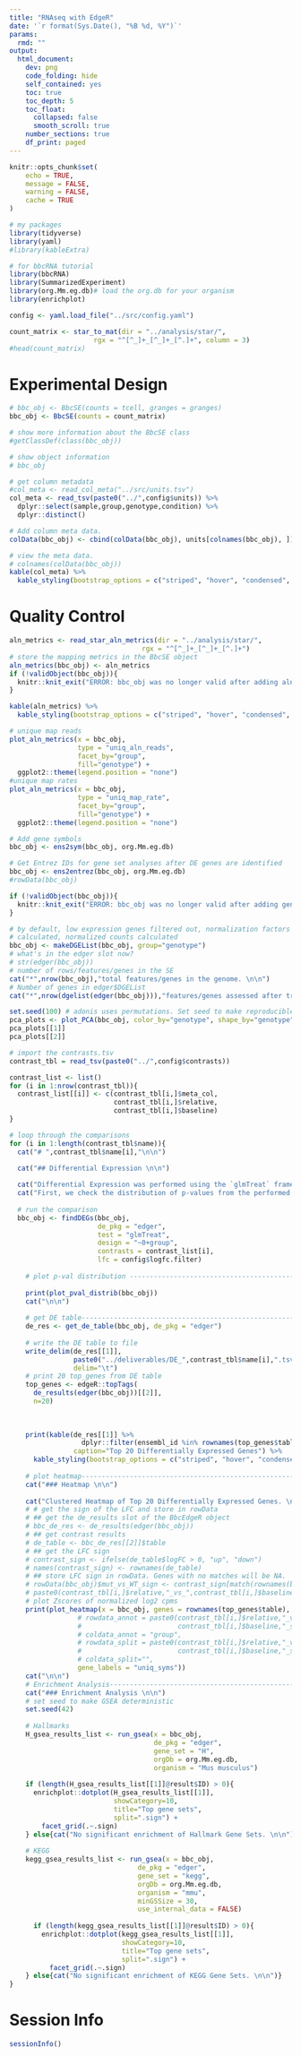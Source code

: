 ```yaml
---
title: "RNAseq with EdgeR"
date: '`r format(Sys.Date(), "%B %d, %Y")`'
params:
  rmd: ""
output:
  html_document:
    dev: png
    code_folding: hide
    self_contained: yes
    toc: true
    toc_depth: 5
    toc_float:
      collapsed: false
      smooth_scroll: true
    number_sections: true
    df_print: paged
---
```


```r
knitr::opts_chunk$set(
	echo = TRUE,
	message = FALSE,
	warning = FALSE,
	cache = TRUE
)
```

```r
# my packages
library(tidyverse)
library(yaml)
#library(kableExtra)

# for bbcRNA tutorial
library(bbcRNA)
library(SummarizedExperiment)
library(org.Mm.eg.db)# load the org.db for your organism
library(enrichplot)
```

```r
config <- yaml.load_file("../src/config.yaml")

```

```r
count_matrix <- star_to_mat(dir = "../analysis/star/", 
                     rgx = "^[^_]+_[^_]+_[^.]+", column = 3)
#head(count_matrix)
```

# Experimental Design

``` r
# bbc_obj <- BbcSE(counts = tcell, granges = granges)
bbc_obj <- BbcSE(counts = count_matrix)

# show more information about the BbcSE class
#getClassDef(class(bbc_obj))

# show object information
# bbc_obj

# get column metadata
#col_meta <- read_col_meta("../src/units.tsv")
col_meta <- read_tsv(paste0("../",config$units)) %>%
  dplyr::select(sample,group,genotype,condition) %>%
  dplyr::distinct()

# Add column meta data.
colData(bbc_obj) <- cbind(colData(bbc_obj), units[colnames(bbc_obj), ])

# view the meta data.
# colnames(colData(bbc_obj))
kable(col_meta) %>%
  kable_styling(bootstrap_options = c("striped", "hover", "condensed", "responsive"))
```
# Quality Control

```r
aln_metrics <- read_star_aln_metrics(dir = "../analysis/star/", 
                                 rgx = "^[^_]+_[^_]+_[^.]+")
# store the mapping metrics in the BbcSE object
aln_metrics(bbc_obj) <- aln_metrics
if (!validObject(bbc_obj)){
  knitr::knit_exit("ERROR: bbc_obj was no longer valid after adding aln_metrics")
}

kable(aln_metrics) %>%
  kable_styling(bootstrap_options = c("striped", "hover", "condensed", "responsive"))

```

```r
# unique map reads
plot_aln_metrics(x = bbc_obj,
                 type = "uniq_aln_reads",
                 facet_by="group", 
                 fill="genotype") + 
  ggplot2::theme(legend.position = "none")
#unique map rates
plot_aln_metrics(x = bbc_obj, 
                 type = "uniq_map_rate", 
                 facet_by="group", 
                 fill="genotype") + 
  ggplot2::theme(legend.position = "none")

```

```r
# Add gene symbols
bbc_obj <- ens2sym(bbc_obj, org.Mm.eg.db)

# Get Entrez IDs for gene set analyses after DE genes are identified
bbc_obj <- ens2entrez(bbc_obj, org.Mm.eg.db)
#rowData(bbc_obj)

if (!validObject(bbc_obj)){
  knitr::knit_exit("ERROR: bbc_obj was no longer valid after adding gene annotations")
}
```

```r
# by default, low expression genes filtered out, normalization factors
# calculated, normalized counts calculated
bbc_obj <- makeDGEList(bbc_obj, group="genotype")
# what's in the edger slot now?
# str(edger(bbc_obj))
# number of rows/features/genes in the SE
cat("*",nrow(bbc_obj),"total features/genes in the genome. \n\n")
# Number of genes in edger$DGEList
cat("*",nrow(dgelist(edger(bbc_obj))),"features/genes assessed after trimming.")
```

```r
set.seed(100) # adonis uses permutations. Set seed to make reproducible.
pca_plots <- plot_PCA(bbc_obj, color_by="genotype", shape_by="genotype", adonis_by=c("genotype"))
pca_plots[[1]]
pca_plots[[2]]
```



```r
# import the contrasts.tsv 
contrast_tbl = read_tsv(paste0("../",config$contrasts))

contrast_list <- list()
for (i in 1:nrow(contrast_tbl)){
  contrast_list[[i]] <- c(contrast_tbl[i,]$meta_col,
                          contrast_tbl[i,]$relative,
                          contrast_tbl[i,]$baseline)
}

# loop through the comparisons
for (i in 1:length(contrast_tbl$name)){
  cat("# ",contrast_tbl$name[i],"\n\n")

  cat("## Differential Expression \n\n")
  
  cat("Differential Expression was performed using the `glmTreat` framework in `edgeR`. \n\n")
  cat("First, we check the distribution of p-values from the performed tests to confirm that the tests ran successfully. For `glmTreat` tests, we expect to see a steep slope downward from p=0 and a rise toward p=1. The rise for very high p-values represents the genes with differential expression values less than our defined cutoff value, log2FC >", config$logfc.filter)
  
  # run the comparison
  bbc_obj <- findDEGs(bbc_obj, 
                      de_pkg = "edger",
                      test = "glmTreat", 
                      design = "~0+group",
                      contrasts = contrast_list[i],
                      lfc = config$logfc.filter)
    
    # plot p-val distribution -------------------------------------------------------------
    
    print(plot_pval_distrib(bbc_obj))
    cat("\n\n")
    
    # get DE table------------------------------------------------------------------------
    de_res <- get_de_table(bbc_obj, de_pkg = "edger")
  
    # write the DE table to file
    write_delim(de_res[[1]],
                paste0("../deliverables/DE_",contrast_tbl$name[i],".tsv"),
                delim="\t")
    # print 20 top_genes from DE table
    top_genes <- edgeR::topTags(
      de_results(edger(bbc_obj))[[2]],
      n=20)
    
    
    
    print(kable(de_res[[1]] %>% 
                  dplyr::filter(ensembl_id %in% rownames(top_genes$table)),
                caption="Top 20 Differentially Expressed Genes") %>%
      kable_styling(bootstrap_options = c("striped", "hover", "condensed", "responsive")))
      
    # plot heatmap-------------------------------------------------------------------------
    cat("### Heatmap \n\n")
    
    cat("Clustered Heatmap of Top 20 Differentially Expressed Genes. \n\n")
    # # get the sign of the LFC and store in rowData
    # ## get the de_results slot of the BbcEdgeR object
    # bbc_de_res <- de_results(edger(bbc_obj))
    # ## get contrast results
    # de_table <- bbc_de_res[[2]]$table
    # ## get the LFC sign
    # contrast_sign <- ifelse(de_table$logFC > 0, "up", "down")
    # names(contrast_sign) <- rownames(de_table)
    # ## store LFC sign in rowData. Genes with no matches will be NA.
    # rowData(bbc_obj)$mut_vs_WT_sign <- contrast_sign[match(rownames(bbc_obj), names(contrast_sign))]
    # paste0(contrast_tbl[i,]$relative,"_vs_",contrast_tbl[i,]$baseline,"_sign")
    # plot Zscores of normalized log2 cpms
    print(plot_heatmap(x = bbc_obj, genes = rownames(top_genes$table), zscores=TRUE, 
                 # rowdata_annot = paste0(contrast_tbl[i,]$relative,"_vs_",
                 #                        contrast_tbl[i,]$baseline,"_sign"),
                 # coldata_annot = "group",
                 # rowdata_split = paste0(contrast_tbl[i,]$relative,"_vs_",
                 #                        contrast_tbl[i,]$baseline,"_sign"),
                 # coldata_split="", 
                 gene_labels = "uniq_syms"))
    cat("\n\n")
    # Enrichment Analysis-------------------------------------------------------------------------
    cat("### Enrichment Analysis \n\n")
    # set seed to make GSEA deterministic
    set.seed(42)
    
    # Hallmarks
    H_gsea_results_list <- run_gsea(x = bbc_obj,
                                    de_pkg = "edger",
                                    gene_set = "H",
                                    orgDb = org.Mm.eg.db,
                                    organism = "Mus musculus")
    
    if (length(H_gsea_results_list[[1]]@result$ID) > 0){
      enrichplot::dotplot(H_gsea_results_list[[1]],
                          showCategory=10,
                          title="Top gene sets",
                          split=".sign") + 
        facet_grid(.~.sign)
    } else{cat("No significant enrichment of Hallmark Gene Sets. \n\n")}
    
    # KEGG
    kegg_gsea_results_list <- run_gsea(x = bbc_obj,
                                de_pkg = "edger",
                                gene_set = "kegg",
                                orgDb = org.Mm.eg.db,
                                organism = "mmu",
                                minGSSize = 30,
                                use_internal_data = FALSE)
    
      if (length(kegg_gsea_results_list[[1]]@result$ID) > 0){
        enrichplot::dotplot(kegg_gsea_results_list[[1]],
                            showCategory=10,
                            title="Top gene sets",
                            split=".sign") + 
          facet_grid(.~.sign)
    } else{cat("No significant enrichment of KEGG Gene Sets. \n\n")}
}
```

# Session Info
```r
sessionInfo()
```